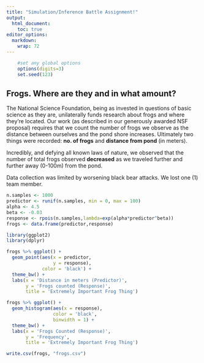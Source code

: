 ```yaml
---
title: "Simulation/Inference Battle Assignment!"
output:
  html_document:
    toc: true
editor_options: 
  markdown: 
    wrap: 72
---
```


<!-- To render the assignment in Rmarkdown, enter the command below in the R console -->

<!-- rmarkdown::render("SI_battle_assignment.Rmd") -->

```r
	#set any global options
	options(digits=3)
	set.seed(123)
```

## Frogs. Where are they and in what amount?

The National Science Foundation, being as invested in questions of basic
science as they are, unilaterally funds research about frogs and where
they're located. Our work (as described in our generously awarded NSF
proposal) requires that we count the number of frogs we observe as the
distance between ourselves and the pond shore increases. Ultimately two
things were recorded: **no. of frogs** and **distance from pond** (in
meters).

Incredibly, and defying all known laws of nature, we observed that the
number of total frogs observed **decreased** as we traveled further and
further away (0-100m) from the pond.

Data collection was limited by worsening black bear attacks. We lost one
(1) team member.

```r
n.samples <- 1000
predictor <- runif(n.samples, min = 0, max = 100)
alpha <- 4.5
beta <- -0.03
response <- rpois(n.samples,lambda=exp(alpha*predictor^beta))
frogs <- data.frame(predictor,response)

library(ggplot2)
library(dplyr)

frogs %>% ggplot() + 
  geom_point(aes(x = predictor, 
                 y = response), 
             color = 'black') +
  theme_bw() +
  labs(x = 'Distance in meters (Predictor)',
       y = 'Frogs counted (Response)',
       title = 'Extremely Important Frog Thing')
```

```r
frogs %>% ggplot() + 
  geom_histogram(aes(x = response), 
                 color = 'black',
                 binwidth = 1) +
  theme_bw() +
  labs(x = 'Frogs Counted (Response)',
       y = 'Frequency',
       title = 'Extremely Important Frog Thing')
```

```r
write.csv(frogs, "frogs.csv")
```
